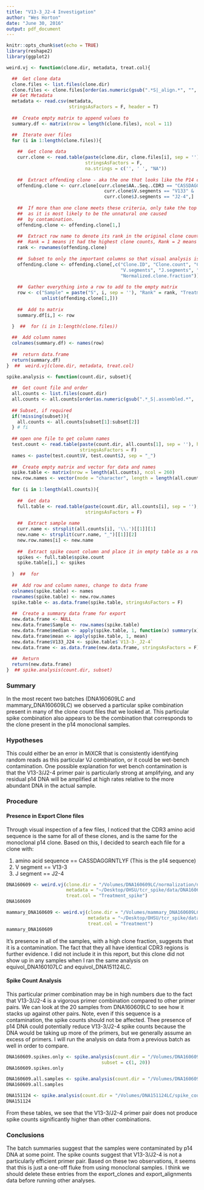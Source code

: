 ```yaml
---
title: "V13-3_J2-4 Investigation"
author: "Wes Horton"
date: "June 30, 2016"
output: pdf_document
---
```


```r
knitr::opts_chunk$set(echo = TRUE)
library(reshape2)
library(ggplot2)
```
```r
weird.vj <- function(clone.dir, metadata, treat.col){

  ##  Get clone data
  clone.files <- list.files(clone.dir)
  clone.files <- clone.files[order(as.numeric(gsub(".*S|_align.*", "", clone.files)))]
  ## Get Metadata
  metadata <- read.csv(metadata, 
                       stringsAsFactors = F, header = T)
  
  ##  Create empty matrix to append values to
  summary.df <- matrix(nrow = length(clone.files), ncol = 11)

  ##  Iterate over files
  for (i in 1:length(clone.files)){
    
    ##  Get clone data
    curr.clone <- read.table(paste(clone.dir, clone.files[i], sep = ''), header = T, sep = "\t",
                             stringsAsFactors = F,
                             na.strings = c('', ' ', "NA"))
    
    ##  Extract offending clone - aka the one that looks like the P14 clone (same AA seq, V, and J)
    offending.clone <- curr.clone[curr.clone$AA..Seq..CDR3 == "CASSDAGGRNTLYF" & 
                                    curr.clone$V.segments == "V133" &
                                    curr.clone$J.segments == "J2-4",]
    
    ##  If more than one clone meets these criteria, only take the top one, 
    ##  as it is most likely to be the unnatural one caused
    ##  by contamination.
    offending.clone <- offending.clone[1,]
    
    ##  Extract row name to denote its rank in the original clone count file
    ##  Rank = 1 means it had the highest clone counts, Rank = 2 means second-highest, etc.
    rank <- rownames(offending.clone)
    
    ##  Subset to only the important columns so that visual analysis is easier.
    offending.clone <- offending.clone[,c("Clone.ID", "Clone.count", "Clone.fraction", "AA..Seq..CDR3",
                                          "V.segments", "J.segments", "Normalized.clone.count",
                                          "Normalized.clone.fraction")]
    
    ##  Gather everything into a row to add to the empty matrix
    row <- c("Sample" = paste("S", i, sep = ''), "Rank" = rank, "Treatment" = metadata[,treat.col][i],
             unlist(offending.clone[1,]))
    
    ##  Add to matrix
    summary.df[i,] <- row
    
  }  ##  for (i in 1:length(clone.files))

  ##  Add column names
  colnames(summary.df) <- names(row)
  
  ##  return data.frame
  return(summary.df)
}  ##  weird.vj(clone.dir, metadata, treat.col)

spike.analysis <- function(count.dir, subset){
  
  ##  Get count file and order
  all.counts <- list.files(count.dir)
  all.counts <- all.counts[order(as.numeric(gsub(".*_S|.assembled.*", '', all.counts)))]
  
  ## Subset, if required
  if(!missing(subset)){
    all.counts <- all.counts[subset[1]:subset[2]]
  } # fi
  
  ## open one file to get column names
  test.count <- read.table(paste(count.dir, all.counts[1], sep = ''), header = T, sep = ',',
                           stringsAsFactors = F)
  names <- paste(test.count$V, test.count$J, sep = "_")
  
  ##  Create empty matrix and vector for data and names
  spike.table <- matrix(nrow = length(all.counts), ncol = 260)
  new.row.names <- vector(mode = "character", length = length(all.counts))
  
  for (i in 1:length(all.counts)){
    
    ##  Get data
    full.table <- read.table(paste(count.dir, all.counts[i], sep = ''), header = T, sep = ',', 
                             stringsAsFactors = F)
    
    ##  Extract sample name
    curr.name <- strsplit(all.counts[i], '\\.')[[1]][1]
    new.name <- strsplit(curr.name, "_")[[1]][2]
    new.row.names[i] <- new.name
    
    ##  Extract spike count column and place it in empty table as a row
    spikes <- full.table$spike.count
    spike.table[i,] <- spikes
    
  }  ##  for
  
  ##  Add row and column names, change to data frame
  colnames(spike.table) <- names
  rownames(spike.table) <- new.row.names
  spike.table <- as.data.frame(spike.table, stringsAsFactors = F)
  
  ##  Create a summary data frame for export
  new.data.frame <- NULL
  new.data.frame$Sample <- row.names(spike.table)
  new.data.frame$median <- apply(spike.table, 1, function(x) summary(x)[3])
  new.data.frame$mean <- apply(spike.table, 1, mean)
  new.data.frame$V133_J24 <- spike.table$`V13-3-_J2-4`
  new.data.frame <- as.data.frame(new.data.frame, stringsAsFactors = F)
  
  ##  Return
  return(new.data.frame)
}  ## spike.analysis(count.dir, subset)
```

### Summary

In the most recent two batches (DNA160609LC and mammary_DNA160609LC) we observed a particular spike combination present in many of the clone count files that we looked at. This particular spike combination also appears to be the combination that corresponds to the clone present in the p14 monoclonal samples.

### Hypotheses

This could either be an error in MiXCR that is consistently identifying random reads as this particular VJ combination, or it could be wet-bench contamination. One possible explanation for wet bench contamination is that the V13-3/J2-4 primer pair is particularly strong at amplifying, and any residual p14 DNA will be amplified at high rates relative to the more abundant DNA in the actual sample.

### Procedure

#### Presence in Export Clone files

Through visual inspection of a few files, I noticed that the CDR3 amino acid sequence is the same for all of these clones, and is the same for the monoclonal p14 clone. Based on this, I decided to search each file for a clone with:

1. amino acid sequence == CASSDAGGRNTLYF (This is the p14 sequence)
2. V segment == V13-3
3. J segment == J2-4



```r
DNA160609 <- weird.vj(clone.dir = "/Volumes/DNA160609LC/normalization/normalized_clones/",
                      metadata = "~/Desktop/OHSU/tcr_spike/data/DNA160609LC/sample_identification.csv",
                      treat.col = "Treatment_spike")
DNA160609

mammary_DNA160609 <- weird.vj(clone.dir = "/Volumes/mammary_DNA160609LC/normalization/normalized_clones/",
                              metadata = "~/Desktop/OHSU/tcr_spike/data/mammary_DNA160609LC/mammary_treatments.csv", 
                              treat.col = "Treatment")
mammary_DNA160609
```

It's presence in all of the samples, with a high clone fraction, suggests that it is a contamination. The fact that they all have identical CDR3 regions is further evidence. I did not include it in this report, but this clone did not show up in any samples when I ran the same analysis on equivol\_DNA160107LC and equivol\_DNA151124LC.


#### Spike Count Analysis

This particular primer combination may be in high numbers due to the fact that V13-3/J2-4 is a vigorous primer combination compared to other primer pairs. We can look at the 20 samples from DNA160609LC to see how it stacks up against other pairs. Note, even if this sequence is a contamination, the spike counts should not be affected. Thee presence of p14 DNA could potentially reduce V13-3/J2-4 spike counts because the DNA would be taking up more of the primers, but we generally assume an excess of primers. I will run the analysis on data from a previous batch as well in order to compare.

```r
DNA160609.spikes.only <- spike.analysis(count.dir = "/Volumes/DNA160609LC/spike_counts/25bp/counts/", 
                                   subset = c(1, 20))
DNA160609.spikes.only

DNA160609.all.samples <- spike.analysis(count.dir = "/Volumes/DNA160609LC/spike_counts/25bp/counts/")
DNA160609.all.samples

DNA151124 <- spike.analysis(count.dir = "/Volumes/DNA151124LC/spike_counts/25bp/counts/")
DNA151124
```

From these tables, we see that the V13-3/J2-4 primer pair does not produce spike counts significantly higher than other combinations. 

### Conclusions

The batch summaries suggest that the samples were contaminated by p14 DNA at some point. The spike counts suggest that V13-3/J2-4 is not a particularly efficient primer pair. Based on these two observations, it seems that this is just a one-off fluke from using monoclonal samples. I think we should delete these entries from the export\_clones and export\_alignments data before running other analyses.


